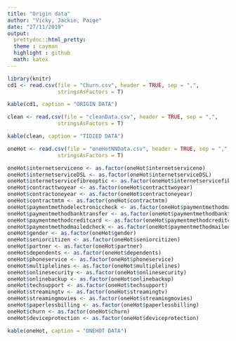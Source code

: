 ```yaml
---
title: "Origin data"
author: "Vicky, Jackie, Paige"
date: "27/11/2019"
output: 
  prettydoc::html_pretty:
  theme : cayman
  highlight : github
  math: katex
---
```


```r
library(knitr)
cd1 <- read.csv(file = "Churn.csv", header = TRUE, sep = ",", 
                stringsAsFactors = T)

kable(cd1, caption = "ORIGIN DATA")

```

```r
clean <- read.csv(file = "cleanData.csv", header = TRUE, sep = ",", 
                stringsAsFactors = T)

kable(clean, caption = "TIDIED DATA")
```

```r
oneHot <- read.csv(file = "oneHotNNData.csv", header = TRUE, sep = ",", 
                stringsAsFactors = T)

oneHot$internetserviceno <- as.factor(oneHot$internetserviceno)
oneHot$internetserviceDSL <- as.factor(oneHot$internetserviceDSL)
oneHot$internetservicefibreoptic <- as.factor(oneHot$internetservicefibreoptic)
oneHot$contracttwoyear <- as.factor(oneHot$contracttwoyear)
oneHot$contractoneyear <- as.factor(oneHot$contractoneyear)
oneHot$contractmtm <- as.factor(oneHot$contractmtm)
oneHot$paymentmethodelectroniccheck <- as.factor(oneHot$paymentmethodmailedcheck)
oneHot$paymentmethodbanktransfer <- as.factor(oneHot$paymentmethodbanktransfer)
oneHot$paymentmethodcreditcard <- as.factor(oneHot$paymentmethodcreditcard)
oneHot$paymentmethodmailedcheck <- as.factor(oneHot$paymentmethodmailedcheck)
oneHot$gender <- as.factor(oneHot$gender)
oneHot$seniorcitizen <- as.factor(oneHot$seniorcitizen)
oneHot$partner <- as.factor(oneHot$partner)
oneHot$dependents <- as.factor(oneHot$dependents)
oneHot$phoneservice <- as.factor(oneHot$phoneservice)
oneHot$multiplelines <- as.factor(oneHot$multiplelines)
oneHot$onlinesecurity <- as.factor(oneHot$onlinesecurity)
oneHot$onlinebackup <- as.factor(oneHot$onlinebackup)
oneHot$techsupport <- as.factor(oneHot$techsupport)
oneHot$streamingtv <- as.factor(oneHot$streamingtv)
oneHot$streamingmovies <- as.factor(oneHot$streamingmovies)
oneHot$paperlessbilling <- as.factor(oneHot$paperlessbilling)
oneHot$churn <- as.factor(oneHot$churn)
oneHot$deviceprotection <- as.factor(oneHot$deviceprotection)

kable(oneHot, caption = "ONEHOT DATA")
```

